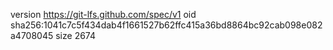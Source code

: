 version https://git-lfs.github.com/spec/v1
oid sha256:1041c7c5f434dab4f1661527b62ffc415a36bd8864bc92cab098e082a4708045
size 2674
